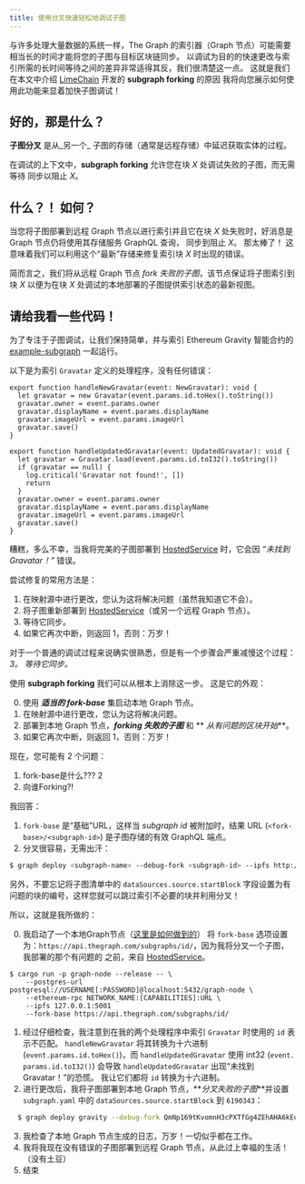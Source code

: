 ```yaml
---
title: 使用分叉快速轻松地调试子图
---
```


与许多处理大量数据的系统一样，The Graph 的索引器（Graph 节点）可能需要相当长的时间才能将您的子图与目标区块链同步。 以调试为目的的快速更改与索引所需的长时间等待之间的差异非常适得其反，我们很清楚这一点。 这就是我们在本文中介绍 [LimeChain](https://limechain.tech/) 开发的 **subgraph forking** 的原因 我将向您展示如何使用此功能来显着加快子图调试！

## 好的，那是什么？

**子图分叉** 是从_另一个_ 子图的存储（通常是远程存储）中延迟获取实体的过程。

在调试的上下文中，**subgraph forking** 允许您在块 _X_ 处调试失败的子图，而无需等待 同步以阻止 _X_。

## 什么？！ 如何？

当您将子图部署到远程 Graph 节点以进行索引并且它在块 _X_ 处失败时，好消息是 Graph 节点仍将使用其存储服务 GraphQL 查询， 同步到阻止 _X_。 那太棒了！ 这意味着我们可以利用这个“最新”存储来修复索引块 _X_ 时出现的错误。

简而言之，我们将从远程 Graph 节点 _fork 失败的子图_，该节点保证将子图索引到块 *X* 以便为在块 _X_ 处调试的本地部署的子图提供索引状态的最新视图。

## 请给我看一些代码！

为了专注于子图调试，让我们保持简单，并与索引 Ethereum Gravity 智能合约的 [example-subgraph](https://github.com/graphprotocol/example-subgraph) 一起运行。

以下是为索引 `Gravatar` 定义的处理程序，没有任何错误：

```tsx
export function handleNewGravatar(event: NewGravatar): void {
  let gravatar = new Gravatar(event.params.id.toHex().toString())
  gravatar.owner = event.params.owner
  gravatar.displayName = event.params.displayName
  gravatar.imageUrl = event.params.imageUrl
  gravatar.save()
}

export function handleUpdatedGravatar(event: UpdatedGravatar): void {
  let gravatar = Gravatar.load(event.params.id.toI32().toString())
  if (gravatar == null) {
    log.critical('Gravatar not found!', [])
    return
  }
  gravatar.owner = event.params.owner
  gravatar.displayName = event.params.displayName
  gravatar.imageUrl = event.params.imageUrl
  gravatar.save()
}
```

糟糕，多么不幸，当我将完美的子图部署到 [HostedService](https://thegraph.com/hosted-service/) 时，它会因 _“未找到 Gravatar！”_ 错误。

尝试修复的常用方法是：

1. 在映射源中进行更改，您认为这将解决问题（虽然我知道它不会）。
2. 将子图重新部署到 [HostedService](https://thegraph.com/hosted-service/)（或另一个远程 Graph 节点）。
3. 等待它同步。
4. 如果它再次中断，则返回 1，否则：万岁！

对于一个普通的调试过程来说确实很熟悉，但是有一个步骤会严重减慢这个过程：_3。 等待它同步。_

使用 **subgraph forking** 我们可以从根本上消除这一步。 这是它的外观：

0. 使用 **_适当的 fork-base_** 集启动本地 Graph 节点。
1. 在映射源中进行更改，您认为这将解决问题。
2. 部署到本地 Graph 节点，**_forking 失败的子图_** 和 ** _从有问题的区块开始_**。
3. 如果它再次中断，则返回 1，否则：万岁！

现在，您可能有 2 个问题：

1. fork-base是什么??? 2
2. 向谁Forking?!

我回答：

1. `fork-base` 是“基础”URL，这样当 _subgraph id_ 被附加时，结果 URL (`<fork- base>/<subgraph-id>`) 是子图存储的有效 GraphQL 端点。
2. 分叉很容易，无需出汗：

```bash
$ graph deploy <subgraph-name> --debug-fork <subgraph-id> --ipfs http://localhost:5001 --node http://localhost:8020
```

另外，不要忘记将子图清单中的 `dataSources.source.startBlock` 字段设置为有问题的块的编号，这样您就可以跳过索引不必要的块并利用分叉！

所以，这就是我所做的：

0. 我启动了一个本地Graph节点（[这里是如何做到的](https://github.com/graphprotocol/graph-node#running-a-local-graph-node)） 将 `fork-base` 选项设置为：`https://api.thegraph.com/subgraphs/id/`，因为我将分叉一个子图，我部署的那个有问题的 之前，来自 [HostedService](https://thegraph.com/hosted-service/)。

```
$ cargo run -p graph-node --release -- \
    --postgres-url postgresql://USERNAME[:PASSWORD]@localhost:5432/graph-node \
    --ethereum-rpc NETWORK_NAME:[CAPABILITIES]:URL \
    --ipfs 127.0.0.1:5001
    --fork-base https://api.thegraph.com/subgraphs/id/
```

1. 经过仔细检查，我注意到在我的两个处理程序中索引 `Gravatar` 时使用的 `id` 表示不匹配。 `handleNewGravatar` 将其转换为十六进制 (`event.params.id.toHex()`)，而 `handleUpdatedGravatar` 使用 int32 (`event. params.id.toI32()`) 会导致 `handleUpdatedGravatar` 出现“未找到 Gravatar！”的恐慌。 我让它们都将 `id` 转换为十六进制。
2. 进行更改后，我将子图部署到本地 Graph 节点，**_分叉失败的子图_**并设置 `subgraph.yaml` 中的 `dataSources.source.startBlock` 到 `6190343`：

```bash
  $ graph deploy gravity --debug-fork QmNp169tKvomnH3cPXTfGg4ZEhAHA6kEq5oy1XDqAxqHmW --ipfs http://localhost:5001 --node http://localhost:8020
```

3. 我检查了本地 Graph 节点生成的日志，万岁！一切似乎都在工作。
4. 我将我现在没有错误的子图部署到远程 Graph 节点，从此过上幸福的生活！ （没有土豆）
5. 结束

